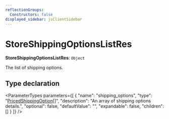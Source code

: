 ```yaml
---
reflectionGroups:
  Constructors: false
displayed_sidebar: jsClientSidebar
---
```



# StoreShippingOptionsListRes

 **StoreShippingOptionsListRes**: `Object`

The list of shipping options.

## Type declaration

<ParameterTypes parameters={[
  {
    "name": "shipping_options",
    "type": "[PricedShippingOption](js_client.internal.PricedShippingOption.mdx)[]",
    "description": "An array of shipping options details.",
    "optional": false,
    "defaultValue": "",
    "expandable": false,
    "children": []
  }
]} />

